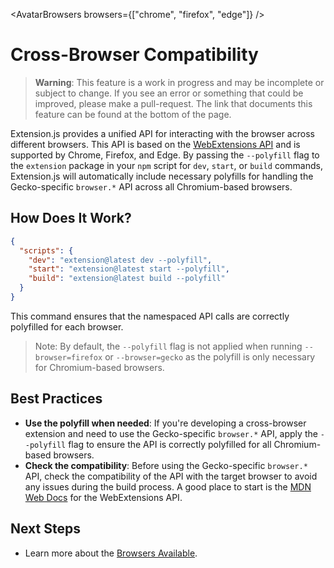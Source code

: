 
<AvatarBrowsers browsers={["chrome", "firefox", "edge"]} />

# Cross-Browser Compatibility

> **Warning**: This feature is a work in progress and may be incomplete or subject to change. If you see an error or something that could be improved, please make a pull-request. The link that documents this feature can be found at the bottom of the page.

Extension.js provides a unified API for interacting with the browser across different browsers. This API is based on the [WebExtensions API](https://developer.mozilla.org/en-US/docs/Mozilla/Add-ons/WebExtensions) and is supported by Chrome, Firefox, and Edge. By passing the `--polyfill` flag to the `extension` package in your `npm` script for `dev`, `start`, or `build` commands, Extension.js will automatically include necessary polyfills for handling the Gecko-specific `browser.*` API across all Chromium-based browsers.

## How Does It Work?

```json
{
  "scripts": {
    "dev": "extension@latest dev --polyfill",
    "start": "extension@latest start --polyfill",
    "build": "extension@latest build --polyfill"
  }
}
```

This command ensures that the namespaced API calls are correctly polyfilled for each browser.

> Note: By default, the `--polyfill` flag is not applied when running `--browser=firefox` or `--browser=gecko` as the polyfill is only necessary for Chromium-based browsers.

## Best Practices

- **Use the polyfill when needed**: If you're developing a cross-browser extension and need to use the Gecko-specific `browser.*` API, apply the `--polyfill` flag to ensure the API is correctly polyfilled for all Chromium-based browsers.
- **Check the compatibility**: Before using the Gecko-specific `browser.*` API, check the compatibility of the API with the target browser to avoid any issues during the build process. A good place to start is the [MDN Web Docs](https://developer.mozilla.org/en-US/docs/Mozilla/Add-ons/WebExtensions) for the WebExtensions API.

## Next Steps

- Learn more about the [Browsers Available](../browsers/browsers-available.mdx).
